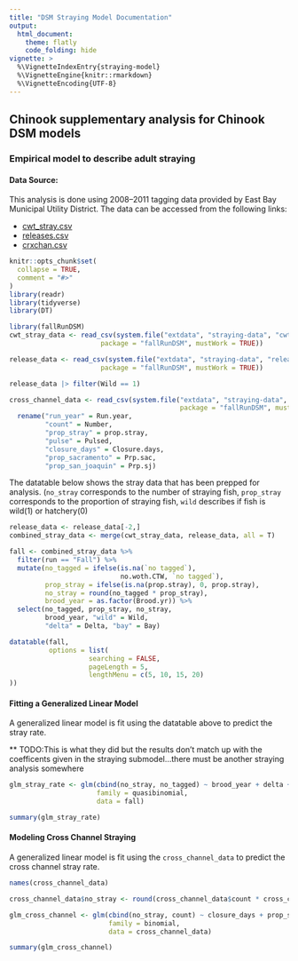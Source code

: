 ```yaml
---
title: "DSM Straying Model Documentation"
output: 
  html_document:
    theme: flatly
    code_folding: hide
vignette: >
  %\VignetteIndexEntry{straying-model}
  %\VignetteEngine{knitr::rmarkdown}
  %\VignetteEncoding{UTF-8}
---
```

## Chinook supplementary analysis for Chinook DSM models

### Empirical model to describe adult straying 


#### Data Source: 

This analysis is done using 2008–2011 tagging data provided by East Bay Municipal Utility District. The data can be accessed from the following links:

* [cwt_stray.csv](https://dsm-docs.s3-us-west-2.amazonaws.com/straying-data/cwt_stray_data.csv)
* [releases.csv](https://dsm-docs.s3-us-west-2.amazonaws.com/straying-data/releases.csv)
* [crxchan.csv](https://dsm-docs.s3-us-west-2.amazonaws.com/straying-data/crxchan.csv)


```r
knitr::opts_chunk$set(
  collapse = TRUE,
  comment = "#>"
)
library(readr)
library(tidyverse)
library(DT)
```

```r
library(fallRunDSM)
cwt_stray_data <- read_csv(system.file("extdata", "straying-data", "cwt_stray.csv", 
                       package = "fallRunDSM", mustWork = TRUE))

release_data <- read_csv(system.file("extdata", "straying-data", "releases.csv", 
                       package = "fallRunDSM", mustWork = TRUE))

release_data |> filter(Wild == 1)

cross_channel_data <- read_csv(system.file("extdata", "straying-data", "crxchan.csv", 
                                           package = "fallRunDSM", mustWork = TRUE)) %>% 
  rename("run_year" = Run.year,
         "count" = Number,
         "prop_stray" = prop.stray,
         "pulse" = Pulsed,
         "closure_days" = Closure.days,
         "prop_sacramento" = Prp.sac,
         "prop_san_joaquin" = Prp.sj)
```

The datatable below shows the stray data that has been prepped for analysis. (`no_stray` corresponds to the number of straying fish, `prop_stray` corresponds to the proportion of straying fish, `wild` describes if fish is wild(1) or hatchery(0)

```r
release_data <- release_data[-2,]
combined_stray_data <- merge(cwt_stray_data, release_data, all = T)

fall <- combined_stray_data %>% 
  filter(run == "Fall") %>%
  mutate(no_tagged = ifelse(is.na(`no tagged`), 
                            no.woth.CTW, `no tagged`),
         prop_stray = ifelse(is.na(prop.stray), 0, prop.stray),
         no_stray = round(no_tagged * prop_stray),
         brood_year = as.factor(Brood.yr)) %>%
  select(no_tagged, prop_stray, no_stray, 
         brood_year, "wild" = Wild, 
         "delta" = Delta, "bay" = Bay)

datatable(fall,
          options = list(
                    searching = FALSE,
                    pageLength = 5,
                    lengthMenu = c(5, 10, 15, 20)
))
```

#### Fitting a Generalized Linear Model 

A generalized linear model is fit using the datatable above to predict the stray rate. 

** TODO:This is what they did but the results don't match up with the coefficents given in the straying submodel...there must be another straying analysis somewhere

```r
glm_stray_rate <- glm(cbind(no_stray, no_tagged) ~ brood_year + delta + bay + wild, 
                      family = quasibinomial, 
                      data = fall)

summary(glm_stray_rate)
```

#### Modeling Cross Channel Straying

A generalized linear model is fit using the `cross_channel_data` to predict the cross channel stray rate. 

```r
names(cross_channel_data)

cross_channel_data$no_stray <- round(cross_channel_data$count * cross_channel_data$prop_stray)

glm_cross_channel <- glm(cbind(no_stray, count) ~ closure_days + prop_san_joaquin, 
                         family = binomial, 
                         data = cross_channel_data)

summary(glm_cross_channel)
```

